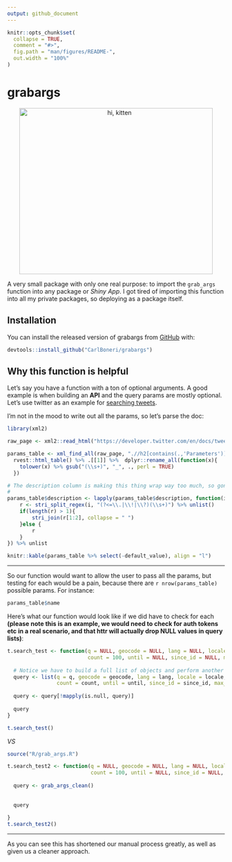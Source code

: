 ```yaml
---
output: github_document
---
```


<!-- README.md is generated from README.Rmd. Please edit that file -->

```r
knitr::opts_chunk$set(
  collapse = TRUE,
  comment = "#>",
  fig.path = "man/figures/README-",
  out.width = "100%"
)
```

# grabargs

<p align="center">
  <img src="./inst/grabby.gif" width="448" height="384" alt="hi, kitten" title="hi, kitten" />
</p>

A very small package with only one real purpose: to import the `grab_args` function
into any package or *Shiny App*. I got tired of importing this function into all my
private packages, so deploying as a package itself. 

## Installation

You can install the released version of grabargs from [GitHub](https://github.com/CarlBoneri/grabargs) with:

```r
devtools::install_github("CarlBoneri/grabargs")
```

## Why this function is helpful  

Let's say you have a function with a ton of optional arguments. A good example is 
when building an **API** and the query params are mostly optional. Let's use twitter
as an example for [searching tweets](https://developer.twitter.com/en/docs/tweets/search/api-reference/get-search-tweets).

I'm not in the mood to write out all the params, so let's parse the doc:

```r
library(xml2)

raw_page <- xml2::read_html("https://developer.twitter.com/en/docs/tweets/search/api-reference/get-search-tweets")

params_table <- xml_find_all(raw_page, ".//h2[contains(.,'Parameters')]//following-sibling::table") %>%
  rvest::html_table() %>% .[[1]] %>%  dplyr::rename_all(function(x){
    tolower(x) %>% gsub("(\\s+)", "_", ., perl = TRUE)
  })

# The description column is making this thing wrap way too much, so gonna truncate:
# 
params_table$description <- lapply(params_table$description, function(i){
    r <- stri_split_regex(i, "(?<=\\.|\\!|\\?)(\\s+)") %>% unlist()
    if(length(r) > 1){
        stri_join(r[1:2], collapse = " ")
    }else {
        r
    }
}) %>% unlist

knitr::kable(params_table %>% select(-default_value), align = "l")
```


---

So our function would want to allow the user to pass all the params, but testing for each would be a pain, because
there are `r nrow(params_table)` possible params. For instance:

```r
params_table$name
```

Here's what our function would look like if we did have to check for each 
**(please note this is an example, we would need to check for auth tokens etc in a real scenario, and that httr will actually drop NULL values in query lists)**:

```r
t.search_test <- function(q = NULL, geocode = NULL, lang = NULL, locale = NULL, result_type = c("mixed", "recent", "popular"), 
                          count = 100, until = NULL, since_id = NULL, max_id = NULL, include_entities = FALSE){
  
  # Notice we have to build a full list of objects and perform another step cleaning...
  query <- list(q = q, geocode = geocode, lang = lang, locale = locale, result_type = match.arg(result_type),
                count = count, until = until, since_id = since_id, max_id = max_id, include_entities = include_entities)
  
  query <- query[!mapply(is.null, query)]
  
  query
}

t.search_test()

```

*VS*

```r
source("R/grab_args.R")
```

```r
t.search_test2 <- function(q = NULL, geocode = NULL, lang = NULL, locale = NULL, result_type = c("mixed", "recent", "popular"), 
                           count = 100, until = NULL, since_id = NULL, max_id = NULL, include_entities = FALSE){
  
  query <- grab_args_clean()
  
  
  query
  
}
t.search_test2()
```

---

As you can see this has shortened our manual process greatly, as well as given us a cleaner approach. 


